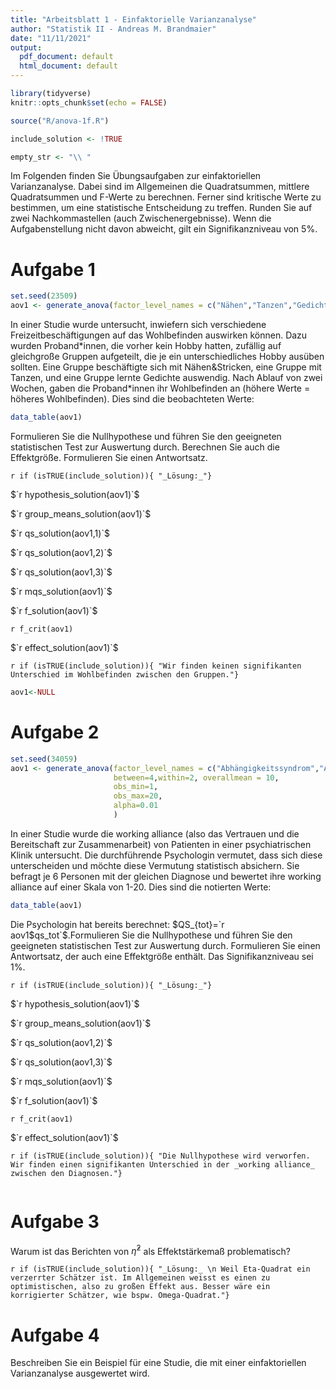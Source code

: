 ```yaml
---
title: "Arbeitsblatt 1 - Einfaktorielle Varianzanalyse"
author: "Statistik II - Andreas M. Brandmaier"
date: "11/11/2021"
output:
  pdf_document: default
  html_document: default
---
```


```r
library(tidyverse)
knitr::opts_chunk$set(echo = FALSE)

source("R/anova-1f.R")

include_solution <- !TRUE

empty_str <- "\\ "
```

Im Folgenden finden Sie Übungsaufgaben zur einfaktoriellen Varianzanalyse. Dabei sind im Allgemeinen die Quadratsummen, mittlere Quadratsummen und F-Werte zu berechnen. Ferner sind kritische Werte zu bestimmen, um eine statistische Entscheidung zu treffen. Runden Sie auf zwei Nachkommastellen (auch Zwischenergebnisse). Wenn die Aufgabenstellung nicht davon abweicht, gilt ein Signifikanzniveau von $5\%$.

# Aufgabe 1

```r
set.seed(23509)
aov1 <- generate_anova(factor_level_names = c("Nähen","Tanzen","Gedichte"), within = 3, between=3, obs_round = 1)
```

In einer Studie wurde untersucht, inwiefern sich verschiedene Freizeitbeschäftigungen auf das Wohlbefinden auswirken können. Dazu wurden Proband\*innen, die vorher kein Hobby hatten, zufällig auf gleichgroße Gruppen aufgeteilt, die je ein unterschiedliches Hobby ausüben sollten. Eine Gruppe beschäftigte sich mit Nähen&Stricken, eine Gruppe mit Tanzen, und eine Gruppe lernte Gedichte auswendig. Nach Ablauf von zwei Wochen, gaben die Proband\*innen ihr Wohlbefinden an (höhere Werte = höheres Wohlbefinden). Dies sind die beobachteten Werte:

```r
data_table(aov1)
```

Formulieren Sie die Nullhypothese und führen Sie den geeigneten statistischen Test zur Auswertung durch. Berechnen Sie auch die Effektgröße. Formulieren Sie einen Antwortsatz.

`r if (isTRUE(include_solution)){ "_Lösung:_"} `

$`r hypothesis_solution(aov1)`$

$`r group_means_solution(aov1)`$

$`r qs_solution(aov1,1)`$

$`r qs_solution(aov1,2)`$

$`r qs_solution(aov1,3)`$

$`r mqs_solution(aov1)`$

$`r f_solution(aov1)`$

`r f_crit(aov1)`

$`r effect_solution(aov1)`$

`r if (isTRUE(include_solution)){ "Wir finden keinen signifikanten Unterschied im Wohlbefinden zwischen den Gruppen."} `

```r
aov1<-NULL
```

# Aufgabe 2

```r
set.seed(34059)
aov1 <- generate_anova(factor_level_names = c("Abhängigkeitssyndrom","Angststörung","Depressive Episode","Persönlichkeitsstörung"),num.facs = 4, num.obs.per.fac = 7,obs_round = 0, 
                       between=4,within=2, overallmean = 10,
                       obs_min=1,
                       obs_max=20,
                       alpha=0.01
                       )
```


In einer Studie wurde die working alliance (also das Vertrauen und die Bereitschaft zur Zusammenarbeit) von Patienten in einer psychiatrischen Klinik untersucht. Die durchführende Psychologin vermutet, dass sich diese unterscheiden und möchte diese Vermutung statistisch absichern. Sie befragt je 6 Personen mit der gleichen Diagnose und bewertet ihre working
alliance auf einer Skala von 1-20. Dies sind die notierten Werte:

```r
data_table(aov1)
```

Die Psychologin hat bereits berechnet: $QS_{tot}=`r aov1$qs_tot`$.Formulieren Sie die Nullhypothese und führen Sie den geeigneten statistischen Test zur Auswertung durch. Formulieren Sie einen Antwortsatz, der auch eine Effektgröße enthält. Das Signifikanzniveau sei 1%.

`r if (isTRUE(include_solution)){ "_Lösung:_"} `

$`r hypothesis_solution(aov1)`$

$`r group_means_solution(aov1)`$

$`r qs_solution(aov1,2)`$

$`r qs_solution(aov1,3)`$

$`r mqs_solution(aov1)`$

$`r f_solution(aov1)`$

`r f_crit(aov1)`

$`r effect_solution(aov1)`$

`r if (isTRUE(include_solution)){ "Die Nullhypothese wird verworfen. Wir finden einen signifikanten Unterschied in der _working alliance_ zwischen den Diagnosen."} `



```r


```

# Aufgabe 3

Warum ist das Berichten von $\hat{\eta}^2$ als Effektstärkemaß problematisch?

`r if (isTRUE(include_solution)){ "_Lösung:_ \n Weil Eta-Quadrat ein verzerrter Schätzer ist. Im Allgemeinen weisst es einen zu optimistischen, also zu großen Effekt aus. Besser wäre ein korrigierter Schätzer, wie bspw. Omega-Quadrat."} `


# Aufgabe 4

Beschreiben Sie ein Beispiel für eine Studie, die mit einer einfaktoriellen Varianzanalyse ausgewertet wird. 